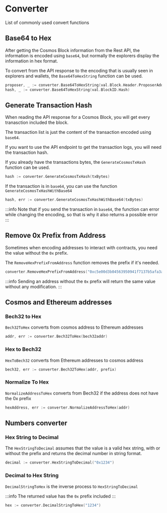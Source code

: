 # Converter

List of commonly used convert functions

## Base64 to Hex

After getting the Cosmos Block information from the Rest API, the information is encoded using `base64`, but normally the explorers display the information in hex format.

To convert from the API response to the encoding that is usually seen in explorers and wallets, the `Base64ToHexString` function can be used.

```go
proposer, _ := converter.Base64ToHexString(val.Block.Header.ProposerAddress)
hash, _ := converter.Base64ToHexString(val.BlockID.Hash)
```

## Generate Transaction Hash

When reading the API response for a Cosmos Block, you will get every tranasction included the block.

The transaction list is just the content of the transaction encoded using `base64`.

If you want to use the API endpoint to get the transaction logs, you will need the transaction hash.

If you already have the transactions bytes, the `GenerateCosmosTxHash` function can be used.

```go
hash := converter.GenerateCosmosTxHash(txBytes)
```

If the transaction is in `base64`, you can use the function `GenerateCosmosTxHashWithBase64`

```go
hash, err := converter.GenerateCosmosTxHashWithBase64(txBytes)
```

:::info
Note that if you send the transaction in `base64`, the function can error while changing the encoding, so that is why it also returns a possible error
:::

## Remove 0x Prefix from Address

Sometimes when encoding addresses to interact with contracts, you need the value without the `0x` prefix.

The `RemoveHexPrefixFromAddress` function removes the prefix if it's needed.

```go
converter.RemoveHexPrefixFromAddress("0xc5e00d3b04563950941f7137b5afa3a534f0d6d6")
```

:::info
Sending an address without the `0x` prefix will return the same value without any modification.
:::

## Cosmos and Ethereum addresses

### Bech32 to Hex

`Bech32ToHex` converts from cosmos address to Ethereum addresses

```go
addr, err := converter.Bech32ToHex(bech32addr)
```

### Hex to Bech32

`HexToBech32` converts from Ethereum addresses to cosmos address

```go
bech32, err := converter.Bech32ToHex(addr, prefix)
```

### Normalize To Hex

`NormalizeAddressToHex` converts from Bech32 if the address does not have the 0x prefix

```go
hexAddress, err := converter.NormalizeAddressToHex(addr)
```

## Numbers converter

### Hex String to Decimal

The `HexStringToDecimal` assumes that the value is a valid hex string, with or without the prefix and returns the decimal number in string format.

```go
decimal := converter.HexStringToDecimal("0x1234")
```

### Decimal to Hex String

`DecimalStringToHex` is the inverse process to `HexStringToDecimal`

:::info
The returned value has the `0x` prefix included
:::

```go
hex := converter.DecimalStringToHex("1234")
```
